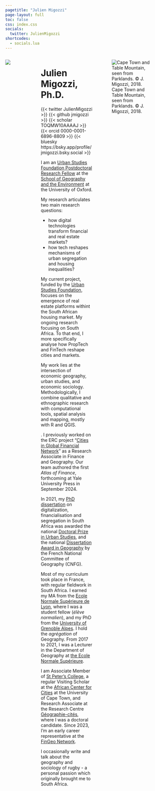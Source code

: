 ```yaml
---
pagetitle: "Julien Migozzi"
page-layout: full
toc: false
css: index.css
socials:
  twitter: JulienMigozzi
shortcodes:
  - socials.lua
---
```


::: columns

::: {.column .col-v-center width="25%"}
::: portrait
![](static/img/pic2-modified.png)



:::
:::

::: {.column .col-v-center width="5%"}
:::

::: {.column .col-v-center width="70%"}


# Julien Migozzi, Ph.D.

::: julien-intro
::: socials
{{< twitter JulienMigozzi >}}
{{< github jmigozzi >}} 
{{< scholar TOQMW10AAAAJ >}} 
{{< orcid 0000-0001-6896-8809 >}}
{{< bluesky https://bsky.app/profile/jmigozzi.bsky.social >}}
:::


I am an [Urban Studies Foundation Postdoctoral Research Fellow](https://www.urbanstudiesfoundation.org/) at the [School of Geography and the Environment](https://www.geog.ox.ac.uk/staff/jmigozzi.html) at the University of Oxford. 

My research articulates two main research questions: 

- how digital technologies transform financial and real estate markets?
- how tech reshapes mechanisms of urban segregation and housing inequalities?

My current project, funded by the [Urban Studies Foundation](https://www.urbanstudiesfoundation.org/), focuses on the emergence of real estate platforms withint the South African housing market. My ongoing research focusing on South Africa. To that end, I more specifically analyse how PropTech and FinTech reshape cities and markets. 

My work lies at the intersection of economic geography, urban studies, and economic sociology. Methodologically, I combine qualitative and ethnographic research with computational tools, spatial analysis and mapping, mostly with R and QGIS.

. I previously worked on the ERC project "[Cities in Global Financial Network](https://www.citynet21.org/)" as a Research Associate in Finance and Geography. Our team authored the first *Atlas of Finance*, forthcoming at Yale University Press in September 2024.

In 2021, my [PhD dissertation](https://www.theses.fr/en/2020GRALH007) on digitalization,  financialisation and segregation in South Africa was awarded the national [Doctoral Prize in Urban Studies](http://www.urbanisme-puca.gouv.fr/prix-de-these-sur-la-ville-2021-a2141.html), and the national [Dissertation Award in Geography](https://www.cnfg.fr/vie-du-comite/prix-de-these-du-cnfg/) by the French National Committee of Geography (CNFG). 

Most of my curriculum took place in France, with regular fieldwork in South Africa. I earned my MA from the [Ecole Normale Supérieure de Lyon](https://www.ens-lyon.fr/en/), where I was a student fellow (*élève normalien*), and my PhD from the [University of Grenoble Alpes](https://www.univ-grenoble-alpes.fr/english/). I hold the *agrégation* of Geography. From 2017 to 2021, I was a Lecturer in the Department of Geography at [the Ecole Normale Supérieure](https://www.ens.psl.eu/en).

I am Associate Member of [St Peter's College](https://www.spc.ox.ac.uk/),  a regular Visiting Scholar at the [African Center for Cities](https://www.africancentreforcities.net/) at the University of Cape Town, and Research Associate at the Research Centre [Géographie-cités](https://geographie-cites.cnrs.fr/en/geographie-cites/), where I was a doctoral candidate. Since 2023, I'm an early career representative at the [FinGeo Network](https://www.fingeo.net/).

I occasionally write and talk about the geography and sociology of rugby - a personal passion which originally brought me to South Africa.


<!-- ::: about-link -->
<!-- [About me](about.html) -->
<!-- ::: -->
:::
:::

::: {.column .col-v-center width="90%"}
![Cape Town and Table Mountain, seen from Parklands. © J. Migozzi, 2018.](static/img/CT_banner.jpg){fig-align="center"}
:::
:::

